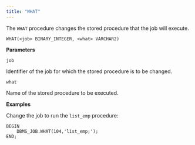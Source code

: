 ```yaml
---
title: "WHAT"
---
```


The `WHAT` procedure changes the stored procedure that the job will execute.

```text
WHAT(<job> BINARY_INTEGER, <what> VARCHAR2)
```

**Parameters**

`job`

 Identifier of the job for which the stored procedure is to be changed.

`what`

 Name of the stored procedure to be executed.

**Examples**

Change the job to run the `list_emp` procedure:

```text
BEGIN
    DBMS_JOB.WHAT(104,'list_emp;');
END;
```
